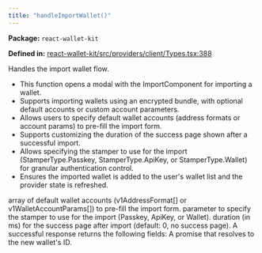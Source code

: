 ```yaml
---
title: "handleImportWallet()"
---
```



<p><strong>Package:</strong> <code>react-wallet-kit</code></p>

<p><strong>Defined in:</strong> <a href="https://github.com/tkhq/sdk/blob/main/packages/react-wallet-kit/src/providers/client/Types.tsx#L388">react-wallet-kit/src/providers/client/Types.tsx:388</a></p>

<H3Bordered text="Overview" />

Handles the import wallet flow.

<ul>
  <li>This function opens a modal with the ImportComponent for importing a wallet.</li>
  <li>Supports importing wallets using an encrypted bundle, with optional default accounts or custom account parameters.</li>
  <li>Allows users to specify default wallet accounts (address formats or account params) to pre-fill the import form.</li>
  <li>Supports customizing the duration of the success page shown after a successful import.</li>
  <li>Allows specifying the stamper to use for the import (StamperType.Passkey, StamperType.ApiKey, or StamperType.Wallet) for granular authentication control.</li>
  <li>Ensures the imported wallet is added to the user's wallet list and the provider state is refreshed.</li>
</ul>

<H3Bordered text="Parameters" />

<ParamField body="params" type='object' required={false} path="params" >
  <Expandable title="params details">
    <NestedParam parentKey="params" childKey="defaultWalletAccounts" type='v1AddressFormat[] | v1WalletAccountParams[]' required={false}>
array of default wallet accounts (v1AddressFormat[] or v1WalletAccountParams[]) to pre-fill the import form.
</NestedParam>
    <NestedParam parentKey="params" childKey="stampWith" type='StamperType' required={false}>
parameter to specify the stamper to use for the import (Passkey, ApiKey, or Wallet).
</NestedParam>
    <NestedParam parentKey="params" childKey="successPageDuration" type='number' required={false}>
duration (in ms) for the success page after import (default: 0, no success page).
</NestedParam>
  </Expandable>
</ParamField>

<H3Bordered text="Response" />
A successful response returns the following fields:

<ResponseField name="returns" type="string" required={true}>
  A promise that resolves to the new wallet's ID.
</ResponseField>
